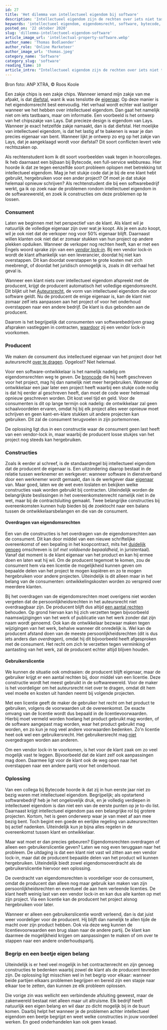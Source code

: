 ```yaml
---
id: 27
title: 'Het dilemma van intellectueel eigendom bij software'
description: 'Intellectueel eigendom zijn de rechten over iets niet tastsbaars, zoals muziek, merken, uitvindingen en informatie. Recht over een stukje informatie, hoe werkt dat? Wil je als klant liever alle rechten of is het handig om bepaalde rechten bij de producent te laten? Lees het hier!'
keywords: 'intellectueel eigendom, eigendomsrecht, software, bytecode, bytecodeagency'
posted_on: '22 oktober 2020'
slug: 'dillemma-intellectueel-eigendom-software'
article_image_url: 'intellectual-property-software.webp'
author_name: 'Thomas Bodlaender'
author_role: 'Online Marketeer'
author_image_url: 'thomas.jpeg'
category_name: 'Software'
category_slug: 'software'
reading_time: 10
article_intro: "Intellectueel eigendom zijn de rechten over iets niet tastsbaars, zoals muziek, ontwerpen, maar ook informatie en software. Recht over een stukje informatie, hoe werkt dat? Wil je als klant liever alle rechten of is het handig om bepaalde rechten bij de producent te laten?"
---
```


Bron foto: ANP XTRA, © Roos Koole

Een zakje chips is een zakje chips.  Wanneer iemand mijn zakje van me afpakt, is dat [diefstal](https://wetten.overheid.nl/jci1.3:c:BWBR0001854&boek=Tweede&titeldeel=XXII&artikel=310&z=2020-07-25&g=2020-07-25
), want ik was tenslotte de [eigenaar](https://wetten.overheid.nl/jci1.3:c:BWBR0005288&boek=5&titeldeel=1&artikel=1&z=2018-09-19&g=2018-09-19
). Op deze manier is het eigendomsrecht best eenvoudig. Het verhaal wordt echter wat lastiger wanneer we het hebben over intellectueel eigendom. Dan gaat het namelijk niet om iets tastbaars, maar om informatie. Een voorbeeld is het ontwerp van het chipszakje van Lays. Dat precieze design is eigendom van Lays. Wanneer je exact hetzelfde zakje namaakt, dan is dat diefstal. Het moelijke van intellectueel eigendom, is dat het lastig af te bakenen is waar je dan precies eigenaar van bent. Wanneer lijkt je ontwerp zo erg op het zakje van Lays, dat je aangeklaagd wordt voor diefstal? Dit soort conflicten levert vele rechtszaken op.

Als rechtenstudent kom ik dit soort voorbeelden vaak tegen in hoorcolleges. Ik heb daarnaast een bijbaan bij Bytecode, een full-service webbureau. Hier hoorde ik dat ze tegen eenzelfde soort probleem oplopen met betrekking tot intellectueel eigendom. Mag je het stukje code dat je bij de ene klant hebt gebruikt, hergebruiken voor een ander project? Of moet je dat stukje helemaal opnieuw schrijven? Als rechtenstudent die bij een softwarebedrijf werkt, ga ik op zoek naar de problemen rondom intellectueel eigendom in de softwarewereld, en zoek ik constructies om deze  problemen op te lossen.

### Consument
Laten we beginnen met het perspectief van de klant. Als klant wil je natuurlijk de volledige eigenaar zijn over wat je koopt. Als je een auto koopt, wil je ook niet dat de verkoper nog voor 50% eigenaar blijft. Daarnaast willen klanten ook niet dat er zomaar stukken van hun project op andere plekken opduiken. Wanneer de verkoper nog rechten heeft, kan er met een Engels woord sprake zijn van een *[vendor lock-in](https://www.globalorange.nl/vendor-lock-in-en-voorkomen)*. Bij een vendor lock-in wordt de klant afhankelijk van een leverancier, doordat hij niet kan overstappen. Dit kan doordat overstappen te grote kosten met zich meebrengt, of doordat het juridisch onmogelijk is, zoals in dit verhaal het geval is.

Wanneer een klant  niets over intellectueel eigendom afspreekt met de producent, krijgt de producent automatisch het volledige eigendomsrecht. Dit blijkt uit het [Auteursrecht](https://wetten.overheid.nl/jci1.3:c:BWBR0001886&hoofdstuk=I&paragraaf=1&artikel=1&z=2018-10-11&g=2018-10-11
), de vorm van intellectueel eigendom die voor software geldt. Nu de producent de enige eigenaar is,  kan de klant niet zomaar zelf iets aanpassen aan het project of voor het onderhoud overstappen naar een andere bedrijf. De klant is dus gebonden aan de producent.

Daarom is het begrijpelijk dat consumenten van softwarebedrijven graag afspraken vastleggen in contracten, [waardoor](https://wetten.overheid.nl/jci1.3:c:BWBR0001886&hoofdstuk=I&paragraaf=1&artikel=2&z=2018-10-11&g=2018-10-11
) zij een vendor lock-in voorkomen.

### Producent
We maken de consument dus intellectueel eigenaar van het project door het auteursrecht [over te dragen](https://wetten.overheid.nl/jci1.3:c:BWBR0001886&hoofdstuk=I&paragraaf=1&artikel=2&z=2018-10-11&g=2018-10-11
). Opgelost? Niet helemaal.

Voor een software-ontwikkelaar is het namelijk nadelig om  eigendomsrechten weg te geven. De [broncode](https://nl.wikipedia.org/wiki/Broncode) die hij heeft geschreven voor het project, mag hij dan namelijk niet meer hergebruiken. Wanneer de ontwikkelaar een jaar later een project heeft waarbij een stukje code nodig is dat hij eerder al geschreven heeft, dan moet de code weer helemaal opnieuw geschreven worden. Dit kost veel tijd en geld. Voor de consumenten is dit op lange termijn ook nadelig: de ontwikkelaar zal geen schaalvoordelen ervaren, omdat hij bij elk project alles weer opnieuw moet schrijven en geen kant-en-klare stukken uit andere projecten kan gebruiken. Dit zal de consument terugvoelen in zijn portemonnee.

De oplossing ligt dus in een constructie waar de consument geen last heeft van een vendor-lock in, maar waarbij de producent losse stukjes van het project nog steeds kan hergebruiken.

### Constructies
Zoals ik eerder al schreef, is de standaardregel bij intellectueel eigendom dat de producent de eigenaar is. Een uitzondering daarop bestaat in de relatie tussen werknemer en werkgever: wanneer software in dienstverband door een werknemer wordt gemaakt, dan is de werkgever daar [eigenaar](https://wetten.overheid.nl/jci1.3:c:BWBR0001886&hoofdstuk=I&paragraaf=2&artikel=7&z=2018-10-11&g=2018-10-11) van. Maar goed, laten we de wet even loslaten en bekijken welke constructies vaak worden gebruikt bij contracten. Uiteindelijk worden de belangrijkste beslissingen in het overeenkomstenrecht namelijk niet in de wet, maar bij de contractsluiting gemaakt. Twee belangrijke constructies bij overeenkomsten kunnen hulp bieden bij de zoektocht naar een balans tussen de ontwikkelaarsbelangen en die van de consument.

#### Overdragen van eigendomsrechten
Een van die constructies is het overdragen van de eigendomsrechten aan de consument. Dit kan door middel van een nieuwe schriftelijke overeenkomst of een bepaling in het koopcontract, mits het [duidelijk genoeg](https://wetten.overheid.nl/jci1.3:c:BWBR0005291&boek=3&titeldeel=4&afdeling=2&artikel=84&z=2016-07-01&g=2016-07-01) omschreven is (of *met voldoende bepaaldheid*, in juristentaal). Vanaf dat moment is de klant eigenaar van het product en kan hij ermee doen en laten wat hij wil. Om de producent tegemoet te komen, zou de consument hem via een licentie de mogelijkheid kunnen geven om bepaalde delen van het project te mogen kopiëren en zo te mogen hergebruiken voor andere projecten. Uiteindelijk is dit alleen maar in het belang van de consumenten: ontwikkelingskosten worden zo verspreid over meerdere klanten.

Bij het overdragen van de eigendomsrechten moet overigens niet worden vergeten dat de persoonlijkheidsrechten in het auteursrecht niet overdraagbaar zijn. De producent blijft dus altijd [een aantal rechten](https://wetten.overheid.nl/jci1.3:c:BWBR0001886&hoofdstuk=I&paragraaf=6&artikel=25&z=2018-10-11&g=2018-10-11) behouden. Op grond hiervan kan hij zich verzetten tegen bijvoorbeeld naamswijzigingen van het werk of publicatie van het werk zonder dat zijn naam wordt genoemd. Ook kan de ontwikkelaar bezwaar maken tegen wijzigingen van het werk, behalve wanneer dit onredelijk is. Wel kan de producent afstand doen van de meeste persoonlijkheidsrechten (dit is dus iets anders dan *overdragen*), omdat hij dit bijvoorbeeld heeft afgesproken met de consument. Het recht om zich te verzetten tegen verminking of aantasting van het werk, zal de producent echter altijd blijven houden.

#### Gebruikerslicentie

We kunnen de situatie ook omdraaien: de producent blijft eigenaar, maar de gebruiker krijgt er een aantal rechten bij, door middel van een licentie. Deze constructie wordt het meest gebruikt in de softwarewereld. Voor de maker is het voordeliger om het auteursrecht niet over te dragen, omdat dit hem veel moeite en kosten uit handen neemt bij volgende projecten.

Met een licentie geeft de maker de gebruiker het recht om het product te gebruiken, volgens de voorwaarden uit de overeenkomst. De exacte omvang van de licentie wordt dus bepaald in de licentievoorwaarden. Hierbij moet vermeld worden hoelang het product gebruikt mag worden, of de software aangepast mag worden, waar het product gebruikt mag worden, en zo kun je nog veel andere voorwaarden bedenken. Zo'n licentie heet ook wel een gebruikersrecht. Het gebruikersrecht mag [niet](https://www.dirkzwager.nl/kennis/artikelen/it-contracten-deel-14-intellectuele-eigendom/) overgedragen worden aan anderen.

Om een vendor lock-in te voorkomen, is het voor de klant zaak om zo veel mogelijk vast te leggen. Bijvoorbeeld dat de klant zelf ook aanpassingen mag doen. Daarmee ligt voor de klant ook de weg open naar het overstappen naar een andere partij voor het onderhoud.

### Oplossing
Van een collega bij Bytecode hoorde ik dat zij in hun eerste jaar niet zo bezig waren met intellectueel eigendom. Begrijpelijk; als opstartend softwarebedrijf heb je het ongelovelijk druk, en je volledig verdiepen in intellectueel eigendom is dan  niet een van de eerste punten op je to-do list. Daarnaast krijgt intellectueel eigendom pas een belangrijke rol bij grotere projecten. Kortom, het is geen onderwerp waar je van meet af aan mee bezig bent. Toch begint een goede en eerlijke regeling van auteursrechten bij actief nadenken. Uiteindelijk kun je bijna alles regelen in de overeenkomst tussen klant en ontwikkelaar.

Maar wat moet er dan precies gebeuren? Eigendomsrechten overdragen of alleen een gebruikerslicentie geven? Laten we nog even teruggaan naar het probleem. De uitdaging is dat een klant niet vast wil zitten aan een vendor lock-in, maar dat de producent bepaalde delen van het product wil kunnen hergebruiken. Uiteindelijk biedt zowel eigendomsoverdracht als de gebruikerslicentie hiervoor een oplossing.

De overdracht van eigendomsrechten is voordeliger voor de consument, omdat de producent dan alleen nog maar gebruik kan maken van zijn persoonlijkheidsrechten en eventueel de aan hem verleende licenties. De klant heeft weinig last van een vendor lock-in en kan dus alle kanten op met zijn project. Via een licentie kan de producent het project alsnog hergebruiken voor later.

Wanneer er alleen een gebruikerslicentie wordt verleend, dan is dat juist weer voordeliger voor de producent. Hij blijft dan namelijk te allen tijde de macht over zijn product hebben. Ook via deze weg kunnen de licentievoorwaarden een brug slaan naar de andere partij. De klant kan daarmee de mogelijkheid krijgen om aanpassingen te maken of om over te stappen naar een andere onderhoudspartij.

### Begrip en een beetje eigen belang

Uiteindelijk is er heel veel mogelijk in het contractenrecht en zijn genoeg constructies te bedenken waarbij zowel de klant als de producent tevreden zijn. De oplossing ligt  misschien wel in het begrip voor elkaar: wanneer beide partijen elkaars problemen begrijpen en bereid zijn een stapje naar elkaar toe te zetten, dan kunnen ze elk probleem oplossen.

Die vorige zin was wellicht een verbindende afsluiting geweest, maar de zakenwereld bestaat niet alleen maar uit altruïsme. Elk bedrijf heeft natuurlijk een eigen belang en wil daar zo dicht mogelijk bij in de buurt komen. Daarbij helpt het wanneer je de problemen achter intellectueel eigendom een beetje begrijpt en weet welke constructies in jouw voordeel werken. En goed onderhandelen kan ook geen kwaad.

